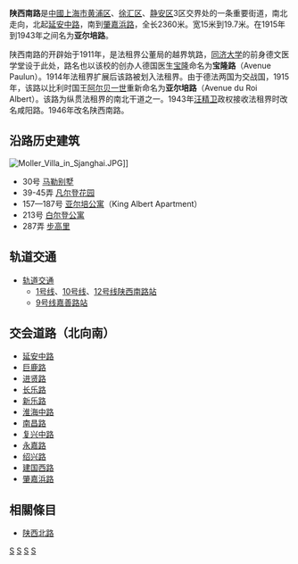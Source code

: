 {{Infobox China Road
|路牌类型=Shanghai
|中文道路名称=陕西南路
|走向1=北
|走向2=南
|走向1(E)=N
|道路英文名=South Shanaanxi Rd.
|走向2(E)=S
|图片=South Shanxi Rd. Shanghai.JPG
|图片宽度=220px
|图片说明=陕西南路新乐路以北段街景
|道路属性=
|道路总长度=
|车速限制=
|行车线数量=
|所在地区= {{CHN}}[[上海市|上海市]][[黄浦区|黄浦区]][[徐汇区|徐汇区]][[静安区|静安区]]
|起点= [[延安路_(上海)|延安路]]
|终点= [[肇嘉浜路|肇嘉浜路]]
|道路命名日期= 1921年
|命名缘由= 
|道路旧名= 宝隆路、亚尔培路、咸阳路
|道路动工日期= 1911年
|通车日期= 1911年
|路段主要建筑= 马勒别墅
}}
'''陕西南路'''是[[中華人民共和國|中國]][[上海市|上海市]][[黄浦区|黄浦区]]、[[徐汇区|徐汇区]]、[[静安区|静安区]]3区交界处的一条重要街道，南北走向，北起[[延安中路_(上海)|延安中路]]，南到[[肇嘉浜路|肇嘉浜路]]，全长2360米。宽15米到19.7米。在1915年到1943年之间名为'''亚尔培路'''。

陕西南路的开辟始于1911年，是法租界公董局的越界筑路，[[同济大学|同济大学]]的前身德文医学堂设于此处，路名也以该校的创办人德国医生[[宝隆|宝隆]]命名为'''宝隆路'''（Avenue Paulun）。1914年法租界扩展后该路被划入法租界。由于德法两国为交战国，1915年，该路以比利时国王[[阿尔贝一世_(比利时)|阿尔贝一世]]重新命名为'''亚尔培路'''（Avenue du Roi Albert）。该路为纵贯法租界的南北干道之一。1943年[[汪精卫|汪精卫]]政权接收法租界时改名咸阳路。1946年改名陕西南路。

==沿路历史建筑==
[[File:Moller_Villa_in_Sjanghai.JPG|thumb]]]]

*30号 [[马勒别墅|马勒别墅]]
*39-45弄 [[凡尔登花园|凡尔登花园]]
*157—187号 [[陕南村|亚尔培公寓]]（King Albert Apartment）
*213号 [[白尔登公寓|白尔登公寓]]
*287弄 [[步高里|步高里]]

== 轨道交通 ==
*[[上海轨道交通|轨道交通]]
**[[上海轨道交通1号线|1号线]]、[[上海轨道交通10号线|10号线]]、[[上海轨道交通12号线|12号线]][[陕西南路站|陕西南路站]]
**[[上海轨道交通9号线|9号线]][[嘉善路站|嘉善路站]]

== 交会道路（北向南） ==
*[[延安中路_(上海)|延安中路]]
*[[巨鹿路_(上海)|巨鹿路]]
*[[进贤路_(上海)|进贤路]]
*[[长乐路_(上海)|长乐路]]
*[[新乐路_(上海)|新乐路]]
*[[淮海中路|淮海中路]]
*[[南昌路_(上海)|南昌路]]
*[[复兴中路|复兴中路]]
*[[永嘉路_(上海)|永嘉路]]
*[[绍兴路_(上海)|绍兴路]]
*[[建国西路_(上海)|建国西路]]
*[[肇嘉浜路|肇嘉浜路]]

==相關條目==
*[[陕西北路_(上海)|陕西北路]]

{{SH-stub}} 

[[Category:徐汇区|S]]
[[Category:卢湾区|S]]
[[Category:静安区|S]]
[[Category:上海道路|S]]